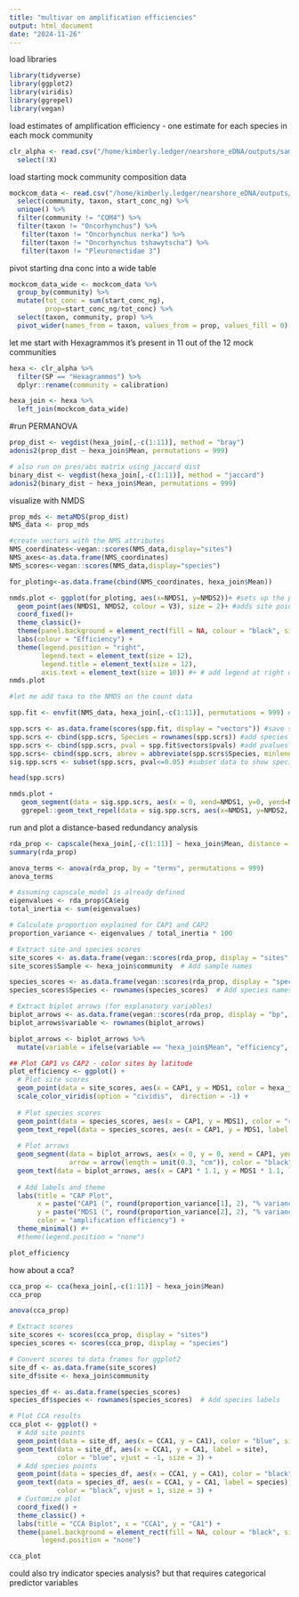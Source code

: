 ```yaml
---
title: "multivar on amplification efficiencies"
output: html_document
date: "2024-11-26"
---
```



load libraries
```r
library(tidyverse)
library(ggplot2)
library(viridis)
library(ggrepel)
library(vegan)
```

load estimates of amplification efficiency - one estimate for each species in each mock community 
```r
clr_alpha <- read.csv("/home/kimberly.ledger/nearshore_eDNA/outputs/samples_w_mocks_updated/mock_quant/clr_all_mocks.csv") %>%
  select(!X)
```

load starting mock community composition data 
```r
mockcom_data <- read.csv("/home/kimberly.ledger/nearshore_eDNA/outputs/samples_w_mocks_updated/ns_mock_20241119.csv") %>%
  select(community, taxon, start_conc_ng) %>%
  unique() %>%
  filter(community != "COM4") %>%
  filter(taxon != "Oncorhynchus") %>%
   filter(taxon != "Oncorhynchus nerka") %>%
   filter(taxon != "Oncorhynchus tshawytscha") %>%
   filter(taxon != "Pleuronectidae 3")
```

pivot starting dna conc into a wide table 
```r
mockcom_data_wide <- mockcom_data %>% 
  group_by(community) %>%
  mutate(tot_conc = sum(start_conc_ng), 
         prop=start_conc_ng/tot_conc) %>%
  select(taxon, community, prop) %>%
  pivot_wider(names_from = taxon, values_from = prop, values_fill = 0)
```


let me start with Hexagrammos it's present in 11 out of the 12 mock communities 
```r
hexa <- clr_alpha %>%
  filter(SP == "Hexagrammos") %>%
  dplyr::rename(community = calibration)

hexa_join <- hexa %>%
  left_join(mockcom_data_wide)
```

#run PERMANOVA
```r
prop_dist <- vegdist(hexa_join[,-c(1:11)], method = "bray")
adonis2(prop_dist ~ hexa_join$Mean, permutations = 999)

# also run on pres/abs matrix using jaccard dist
binary_dist <- vegdist(hexa_join[,-c(1:11)], method = "jaccard")
adonis2(binary_dist ~ hexa_join$Mean, permutations = 999)
```

visualize with NMDS
```r
prop_mds <- metaMDS(prop_dist)
NMS_data <- prop_mds

#create vectors with the NMS attributes
NMS_coordinates<-vegan::scores(NMS_data,display="sites")
NMS_axes<-as.data.frame(NMS_coordinates)
NMS_scores<-vegan::scores(NMS_data,display="species")

for_ploting<-as.data.frame(cbind(NMS_coordinates, hexa_join$Mean))

nmds.plot <- ggplot(for_ploting, aes(x=NMDS1, y=NMDS2))+ #sets up the plot
  geom_point(aes(NMDS1, NMDS2, colour = V3), size = 2)+ #adds site points to plot, colour determined by amplification eff
  coord_fixed()+
  theme_classic()+ 
  theme(panel.background = element_rect(fill = NA, colour = "black", size = 1, linetype = "solid"))+
  labs(colour = "Efficiency") + 
  theme(legend.position = "right", 
        legend.text = element_text(size = 12), 
        legend.title = element_text(size = 12), 
        axis.text = element_text(size = 10)) #+ # add legend at right of plot
nmds.plot

#let me add taxa to the NMDS on the count data 

spp.fit <- envfit(NMS_data, hexa_join[,-c(1:11)], permutations = 999) # this fits species vectors

spp.scrs <- as.data.frame(scores(spp.fit, display = "vectors")) #save species intrinsic values into dataframe
spp.scrs <- cbind(spp.scrs, Species = rownames(spp.scrs)) #add species names to dataframe
spp.scrs <- cbind(spp.scrs, pval = spp.fit$vectors$pvals) #add pvalues to dataframe so you can select species which are significant
spp.scrs<- cbind(spp.scrs, abrev = abbreviate(spp.scrs$Species, minlength = 6)) #abbreviate species names
sig.spp.scrs <- subset(spp.scrs, pval<=0.05) #subset data to show species significant at 0.05

head(spp.scrs)

nmds.plot +
   geom_segment(data = sig.spp.scrs, aes(x = 0, xend=NMDS1, y=0, yend=NMDS2), arrow = arrow(length = unit(0.25, "cm")), colour = "grey10", lwd=0.3) + #add vector arrows of significant species
   ggrepel::geom_text_repel(data = sig.spp.scrs, aes(x=NMDS1, y=NMDS2, label = Species), cex = 3, direction = "both", segment.size = 0.25)
```



run and plot a distance-based redundancy analysis 
```r
rda_prop <- capscale(hexa_join[,-c(1:11)] ~ hexa_join$Mean, distance = "bray")
summary(rda_prop)

anova_terms <- anova(rda_prop, by = "terms", permutations = 999)
anova_terms 

# Assuming capscale_model is already defined
eigenvalues <- rda_prop$CA$eig
total_inertia <- sum(eigenvalues)

# Calculate proportion explained for CAP1 and CAP2
proportion_variance <- eigenvalues / total_inertia * 100

# Extract site and species scores
site_scores <- as.data.frame(vegan::scores(rda_prop, display = "sites", choices = 1:3))
site_scores$Sample <- hexa_join$community  # Add sample names

species_scores <- as.data.frame(vegan::scores(rda_prop, display = "species", choices = 1:3))
species_scores$Species <- rownames(species_scores)  # Add species names

# Extract biplot arrows (for explanatory variables)
biplot_arrows <- as.data.frame(vegan::scores(rda_prop, display = "bp", choices = 1:3))
biplot_arrows$variable <- rownames(biplot_arrows)

biplot_arrows <- biplot_arrows %>%
  mutate(variable = ifelse(variable == "hexa_join$Mean", "efficiency", variable))

## Plot CAP1 vs CAP2 - color sites by latitude
plot_efficiency <- ggplot() +
  # Plot site scores
  geom_point(data = site_scores, aes(x = CAP1, y = MDS1, color = hexa_join$Mean), size = 3) +
  scale_color_viridis(option = "cividis",  direction = -1) +
  
  # Plot species scores
  geom_point(data = species_scores, aes(x = CAP1, y = MDS1), color = "red", size = 2) +
  geom_text_repel(data = species_scores, aes(x = CAP1, y = MDS1, label = Species), color = "red", size = 2) +
  
  # Plot arrows
  geom_segment(data = biplot_arrows, aes(x = 0, y = 0, xend = CAP1, yend = MDS1), 
               arrow = arrow(length = unit(0.3, "cm")), color = "black") + # Plot biplot arrows
  geom_text(data = biplot_arrows, aes(x = CAP1 * 1.1, y = MDS1 * 1.1, label = variable), color = "black") + # Label arrows
  
  # Add labels and theme
  labs(title = "CAP Plot", 
       x = paste("CAP1 (", round(proportion_variance[1], 2), "% variance explained)", sep = ""), 
       y = paste("MDS1 (", round(proportion_variance[2], 2), "% variance explained)", sep = ""),
       color = "amplification efficiency") +
  theme_minimal() #+
  #theme(legend.position = "none")

plot_efficiency
```

how about a cca? 
```r
cca_prop <- cca(hexa_join[,-c(1:11)] ~ hexa_join$Mean)
cca_prop

anova(cca_prop)

# Extract scores
site_scores <- scores(cca_prop, display = "sites")
species_scores <- scores(cca_prop, display = "species")

# Convert scores to data frames for ggplot2
site_df <- as.data.frame(site_scores)
site_df$site <- hexa_join$community

species_df <- as.data.frame(species_scores)
species_df$species <- rownames(species_scores)  # Add species labels

# Plot CCA results
cca_plot <- ggplot() +
  # Add site points
  geom_point(data = site_df, aes(x = CCA1, y = CA1), color = "blue", size = 3) +
  geom_text(data = site_df, aes(x = CCA1, y = CA1, label = site), 
            color = "blue", vjust = -1, size = 3) +
  # Add species points
  geom_point(data = species_df, aes(x = CCA1, y = CA1), color = "black", size = 3) +
  geom_text(data = species_df, aes(x = CCA1, y = CA1, label = species), 
            color = "black", vjust = 1, size = 3) +
  # Customize plot
  coord_fixed() +
  theme_classic() +
  labs(title = "CCA Biplot", x = "CCA1", y = "CA1") +
  theme(panel.background = element_rect(fill = NA, colour = "black", size = 1, linetype = "solid"),
        legend.position = "none")

cca_plot
```




could also try indicator species analysis? but that requires categorical predictor variables 
